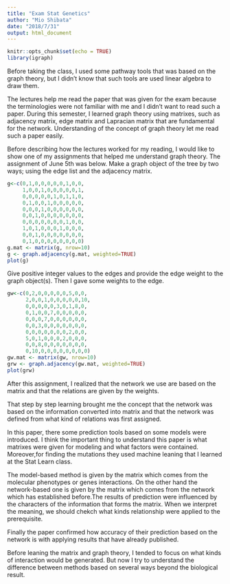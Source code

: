```yaml
---
title: "Exam Stat Genetics"
author: "Mio Shibata"
date: "2018/7/31"
output: html_document
---
```


```r
knitr::opts_chunk$set(echo = TRUE)
library(igraph)
```

Before taking the class, I used some pathway tools that was based on the graph theory, but I didn't know that such tools are used linear algebra to draw them.

The lectures help me read the paper that was given for the exam because the terminologies were not familiar with me and I didn't want to read such a paper.
During this semester, I learned graph theory using matrixes, such as adjacency matrix, edge matrix and Lapracian matrix that are fundamental for the network. Understanding of the concept of graph theory let me read such a paper easily. 

Before describing how the lectures worked for my reading, I would like to show one of my assignments that helped me understand graph theory.
The assignment of June 5th was below.
Make a graph object of the tree by two ways; using the edge list and the adjacency matrix.
```r
g<-c(0,1,0,0,0,0,0,1,0,0,
     1,0,0,1,0,0,0,0,0,1,
     0,0,0,0,0,1,0,1,1,0,
     0,1,0,0,1,0,0,0,0,0,
     0,0,0,1,0,0,0,0,0,0,
     0,0,1,0,0,0,0,0,0,0,
     0,0,0,0,0,0,0,1,0,0,
     1,0,1,0,0,0,1,0,0,0,
     0,0,1,0,0,0,0,0,0,0,
     0,1,0,0,0,0,0,0,0,0)
g.mat <- matrix(g, nrow=10)
g <- graph.adjacency(g.mat, weighted=TRUE)
plot(g)
```

Give positive integer values to the edges and provide the edge weight to the graph object(s). Then I gave some weights to the edge.
```r
gw<-c(0,2,0,0,0,0,0,5,0,0,
      2,0,0,1,0,0,0,0,0,10,
      0,0,0,0,0,3,0,1,8,0,
      0,1,0,0,7,0,0,0,0,0,
      0,0,0,7,0,0,0,0,0,0,
      0,0,3,0,0,0,0,0,0,0,
      0,0,0,0,0,0,0,2,0,0,
      5,0,1,0,0,0,2,0,0,0,
      0,0,8,0,0,0,0,0,0,0,
      0,10,0,0,0,0,0,0,0,0)
gw.mat <- matrix(gw, nrow=10)
grw <- graph.adjacency(gw.mat, weighted=TRUE)
plot(grw)
```

After this assignment, I realized that the network we use are based on the matrix and that the relations are given by the weights.

That step by step learning brought me the concept that the network was based on the information converted into matrix and that the network was defined from what kind of relations was first assigned.

In this paper, there some prediction tools based on some models were introduced.
I think the important thing to understand this paper is what matrixes were given for modeling and what factors were contained. Moreover,for finding the mutations they used machine leaning that I learned at the Stat Learn class. 

The model-based method is given by the matrix which comes from the molecular phenotypes or genes interactions.
On the other hand the network-based one is given by the matrix which comes from the network which has established before.The results of prediction were influenced by the characters of the information that forms the matrix. When we interpret the meaning, we should chekch what kinds relationship were applied to the prerequisite. 

Finally the paper confirmed how accuracy of their prediction based on the network is with applying results that have already published.

Before leaning the matrix and graph theory, I tended to focus on what kinds of interaction would be generated.
But now I try to understand the difference between methods based on several ways beyond the biological result. 

